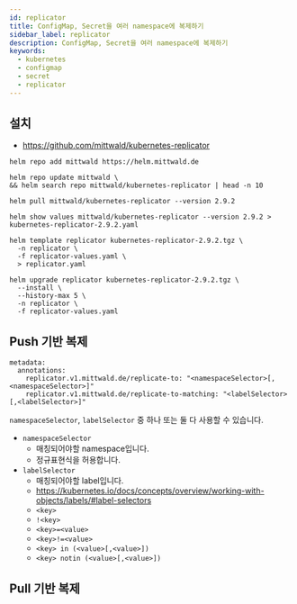 ```yaml
---
id: replicator
title: ConfigMap, Secret을 여러 namespace에 복제하기
sidebar_label: replicator
description: ConfigMap, Secret을 여러 namespace에 복제하기
keywords:
  - kubernetes
  - configmap
  - secret
  - replicator
---
```


## 설치

- https://github.com/mittwald/kubernetes-replicator

```shell
helm repo add mittwald https://helm.mittwald.de
```

```shell
helm repo update mittwald \
&& helm search repo mittwald/kubernetes-replicator | head -n 10
```

```shell
helm pull mittwald/kubernetes-replicator --version 2.9.2
```

```shell
helm show values mittwald/kubernetes-replicator --version 2.9.2 > kubernetes-replicator-2.9.2.yaml
```

```shell
helm template replicator kubernetes-replicator-2.9.2.tgz \
  -n replicator \
  -f replicator-values.yaml \
  > replicator.yaml
```

```shell
helm upgrade replicator kubernetes-replicator-2.9.2.tgz \
  --install \
  --history-max 5 \
  -n replicator \
  -f replicator-values.yaml
```

## Push 기반 복제

```shell
metadata:
  annotations:
    replicator.v1.mittwald.de/replicate-to: "<namespaceSelector>[,<namespaceSelector>]"
    replicator.v1.mittwald.de/replicate-to-matching: "<labelSelector>[,<labelSelector>]"
```

`namespaceSelector`, `labelSelector` 중 하나 또는 둘 다 사용할 수 있습니다.

- `namespaceSelector`
  - 매칭되어야할 namespace입니다.
  - 정규표현식을 허용합니다.
- `labelSelector`
  - 매칭되어야할 label입니다.
  - https://kubernetes.io/docs/concepts/overview/working-with-objects/labels/#label-selectors
  - `<key>`
  - `!<key>`
  - `<key>=<value>`
  - `<key>!=<value>`
  - `<key> in (<value>[,<value>])`
  - `<key> notin (<value>[,<value>])`

## Pull 기반 복제
